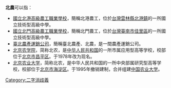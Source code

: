 '''北農'''可以指：

* [[國立北港高級農工職業學校|國立北港高級農工職業學校]]，簡稱北港農工，位於[[台灣|台灣]][[雲林縣|雲林縣]][[北港鎮_(臺灣)|北港鎮]]的一所國立技術型高級中學。
* [[國立北門高級農工職業學校|國立北門高級農工職業學校]]，簡稱北門農工，位於[[台灣|台灣]][[臺南市|臺南市]][[佳里區|佳里區]]的一所國立技術型高級中學。
* [[臺北農產運銷公司|臺北農產運銷公司]]，簡稱臺北農產、北農，是一間農產運銷公司。
* [[北京农学院|北京农学院]]，简称北农，是[[中华人民共和国|中华人民共和国]]的一所市属应用型高等学校，校部位于[[北京市|北京市]][[昌平区|昌平区]]。于1978年改为现名。
* [[北京农业大学|北京农业大学]]，简称北农，是中华人民共和国的一所中央部属研究型高等学校，校部位于[[北京市|北京市]][[海淀区|海淀区]]。于1995年撤销建制，合并组建[[中国农业大学|中国农业大学]]。

{{消歧義|CAT=二字教育機構消歧義}}
[[Category:二字消歧義|Category:二字消歧義]]